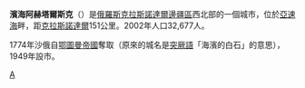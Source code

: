 {{Coord|46|03|N|38|11|E|display=title}}
'''濱海阿赫塔爾斯克'''（{{lang-ru|Примо́рско-Ахта́рск}}）是[[俄羅斯|俄羅斯]][[克拉斯諾達爾邊疆區|克拉斯諾達爾邊疆區]]西北部的一個城市，位於[[亞速海|亞速海]]畔，距[[克拉斯諾達爾|克拉斯諾達爾]]151公里。2002年人口32,677人。

1774年沙俄自[[鄂圖曼帝國|鄂圖曼帝國]]奪取（原來的城名是{{lang|ru|Ахтар-Бахтар}}[[突厥語|突厥語]]「海濱的白石」的意思），1949年設市。

{{克拉斯諾達爾邊疆區城市}}

[[Category:克拉斯諾達爾邊疆區城市|А]]